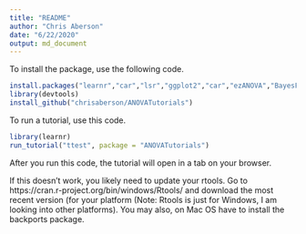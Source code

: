 ```yaml
---
title: "README"
author: "Chris Aberson"
date: "6/22/2020"
output: md_document
---
```


To install the package, use the following code.


```r
install.packages("learnr","car","lsr","ggplot2","car","ezANOVA","BayesFactor","MBESS")
library(devtools)  
install_github("chrisaberson/ANOVATutorials")  
```

To run a tutorial, use this code. 

```r
library(learnr)  
run_tutorial("ttest", package = "ANOVATutorials")

```



After you run this code, the tutorial will open in a tab on your browser. 

If this doesn't work, you likely need to update your rtools. Go to  https://cran.r-project.org/bin/windows/Rtools/ and download the most recent version (for your platform (Note: Rtools is just for Windows, I am looking into other platforms). You may also, on Mac OS have to install the backports package. 

